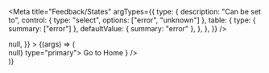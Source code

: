 
<Meta
    title="Feedback/States"
    argTypes={{
        type: {
            description: "Can be set to",
            control: { type: "select", options: ["error", "unknown"] },
            table: {
                type: { summary: ["error"] },
                defaultValue: { summary: "error" },
            },
        },
    }}
/>

<Preview>
    <Story
        style={{ minHeight: "400px" }}
        name="Playground"
        args={{
            type: "error",
            title: "Oops! Something went wrong",
            subTitle: "There is a problem with this feedback",
            onClick: () => null,
        }}
    >
        {(args) => (
            <div style={{ minHeight: "400px" }}>
                <States
                    {...args}
                    extra={
                        <Button onClick={() => null} type="primary">
                            Go to Home
                        </Button>
                    }
                />
            </div>
        )}
    </Story>
</Preview>

<ArgsTable story="Playground" />
